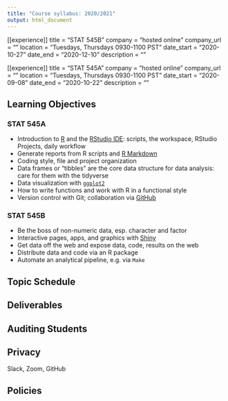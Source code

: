 ```yaml
---
title: "Course syllabus: 2020/2021"
output: html_document
---
```



[[experience]]
  title = "STAT 545B"
  company = "hosted online"
  company_url = ""
  location = "Tuesdays, Thursdays 0930-1100 PST"
  date_start = "2020-10-27"
  date_end = "2020-12-10"
  description = ""

[[experience]]
  title = "STAT 545A"
  company = "hosted online"
  company_url = ""
  location = "Tuesdays, Thursdays 0930-1100 PST"
  date_start = "2020-09-08"
  date_end = "2020-10-22"
  description = ""

## Learning Objectives

### STAT 545A

* Introduction to [R](http://www.r-project.org) and the [RStudio IDE](http://www.rstudio.com/products/rstudio/): scripts, the workspace, RStudio Projects, daily workflow
* Generate reports from R scripts and [R Markdown](http://rmarkdown.rstudio.com)
* Coding style, file and project organization
* Data frames or "tibbles" are the core data structure for data analysis: care for them with the tidyverse
* Data visualization with [`ggplot2`](http://ggplot2.org)
* How to write functions and work with R in a functional style
* Version control with Git; collaboration via [GitHub](https://github.com)

### STAT 545B

* Be the boss of non-numeric data, esp. character and factor
* Interactive pages, apps, and graphics with [Shiny](http://shiny.rstudio.com)
* Get data off the web and expose data, code, results on the web
* Distribute data and code via an R package
* Automate an analytical pipeline, e.g. via `Make`

## Topic Schedule


## Deliverables


## Auditing Students

## Privacy

Slack, Zoom, GitHub

## Policies